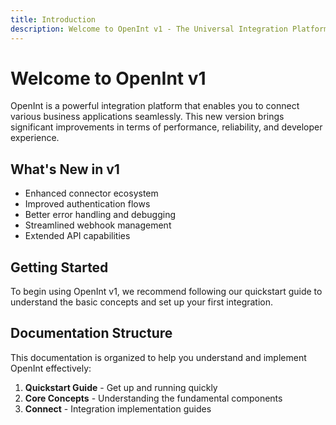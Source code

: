 ```yaml
---
title: Introduction
description: Welcome to OpenInt v1 - The Universal Integration Platform
---
```


# Welcome to OpenInt v1

OpenInt is a powerful integration platform that enables you to connect various business applications seamlessly. This new version brings significant improvements in terms of performance, reliability, and developer experience.

## What's New in v1

- Enhanced connector ecosystem
- Improved authentication flows
- Better error handling and debugging
- Streamlined webhook management
- Extended API capabilities

## Getting Started

To begin using OpenInt v1, we recommend following our quickstart guide to understand the basic concepts and set up your first integration.

## Documentation Structure

This documentation is organized to help you understand and implement OpenInt effectively:

1. **Quickstart Guide** - Get up and running quickly
2. **Core Concepts** - Understanding the fundamental components
3. **Connect** - Integration implementation guides
